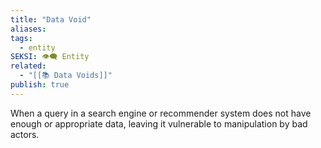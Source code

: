 ```yaml
---
title: "Data Void"
aliases: 
tags:
  - entity
SEKSI: 👁️‍🗨️ Entity
related:
  - "[[📚 Data Voids]]"
publish: true
---
```



When a query in a search engine or recommender system does not have enough or appropriate data, leaving it vulnerable to manipulation by bad actors.
